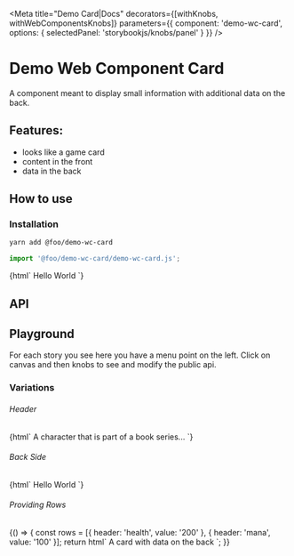 

<Meta
  title="Demo Card|Docs"
  decorators={[withKnobs, withWebComponentsKnobs]}
  parameters={{ component: 'demo-wc-card', options: { selectedPanel: 'storybookjs/knobs/panel' } }}
/>

# Demo Web Component Card

A component meant to display small information with additional data on the back.

## Features:

- looks like a game card
- content in the front
- data in the back

## How to use

### Installation

```bash
yarn add @foo/demo-wc-card
```

```js
import '@foo/demo-wc-card/demo-wc-card.js';
```

<Preview withToolbar>
  <Story name="Simple" height="220px">
    {html`
      <demo-wc-card>Hello World</demo-wc-card>
    `}
  </Story>
</Preview>

## API

<Props of="demo-wc-card" />

## Playground

For each story you see here you have a menu point on the left.
Click on canvas and then knobs to see and modify the public api.

### Variations

###### Header

<Story name="Custom Header" height="220px">
  {html`
    <demo-wc-card header="Harry Potter">A character that is part of a book series...</demo-wc-card>
  `}
</Story>

###### Back Side

<Story name="Show Back" height="220px">
  {html`
    <demo-wc-card back-side>Hello World</demo-wc-card>
  `}
</Story>

###### Providing Rows

<Story name="Provide Rows" height="220px">
  {() => {
    const rows = [{ header: 'health', value: '200' }, { header: 'mana', value: '100' }];
    return html`
      <demo-wc-card back-side .rows=${rows}>
        A card with data on the back
      </demo-wc-card>
    `;
  }}
</Story>
